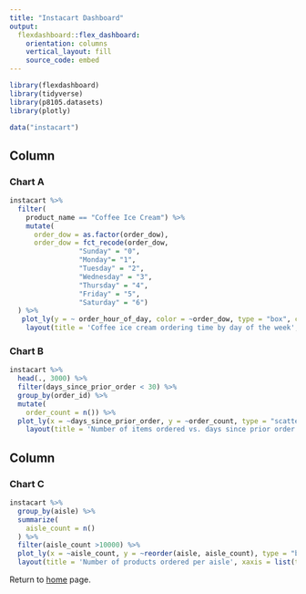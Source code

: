 ```yaml
---
title: "Instacart Dashboard"
output: 
  flexdashboard::flex_dashboard:
    orientation: columns
    vertical_layout: fill
    source_code: embed
---
```


```r
library(flexdashboard)
library(tidyverse)
library(p8105.datasets)
library(plotly)
```

```r
data("instacart")
```

Column {data-width=500}
-----------------------------------------------------------------------

### Chart A

```r
instacart %>% 
  filter(
    product_name == "Coffee Ice Cream") %>% 
    mutate(
      order_dow = as.factor(order_dow),
      order_dow = fct_recode(order_dow, 
                 "Sunday" = "0",
                 "Monday"= "1",
                 "Tuesday" = "2",
                 "Wednesday" = "3",
                 "Thursday" = "4",
                 "Friday" = "5",
                 "Saturday" = "6")
  ) %>% 
   plot_ly(y = ~ order_hour_of_day, color = ~order_dow, type = "box", colors = "viridis") %>% 
    layout(title = 'Coffee ice cream ordering time by day of the week', xaxis = list(title = 'Day of the week'), yaxis = list(title = 'Hour of the day'))
```

### Chart B

```r
instacart %>%
  head(., 3000) %>% 
  filter(days_since_prior_order < 30) %>% 
  group_by(order_id) %>% 
  mutate(
    order_count = n()) %>% 
  plot_ly(x = ~days_since_prior_order, y = ~order_count, type = "scatter", mode = "markers") %>% 
    layout(title = 'Number of items ordered vs. days since prior order ', xaxis = list(title = 'Days since prior order'), yaxis = list(title = 'Number of items per order'))
```

Column {data-width=500}
-----------------------------------------------------------------------

### Chart C

```r
instacart %>% 
  group_by(aisle) %>% 
  summarize(
    aisle_count = n()
  ) %>% 
  filter(aisle_count >10000) %>% 
  plot_ly(x = ~aisle_count, y = ~reorder(aisle, aisle_count), type = "bar", orientation = "h", colors = "viridis") %>% 
  layout(title = 'Number of products ordered per aisle', xaxis = list(title = 'Number of products'), yaxis = list(title = 'Aisle name'))
```

Return to [home](index.html) page.